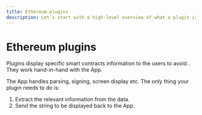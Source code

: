 ```yaml
---
title: Ethereum plugins
description: Let’s start with a high-level overview of what a plugin is, how it interacts with the Ethereum app, and the steps required to write your plugin.
---
```



# Ethereum plugins

Plugins display specific smart contracts information to the users to avoid <Glossary word="blind signing"></Glossary>. They work hand-in-hand with the <Glossary word="Ethereum"></Glossary> App.

The <Glossary word="Ethereum"></Glossary> App handles parsing, signing, screen display etc. The only thing your plugin needs to do is:

1. Extract the relevant information from the data.
2. Send the string to be displayed back to the <Glossary word="Ethereum"></Glossary> App.
